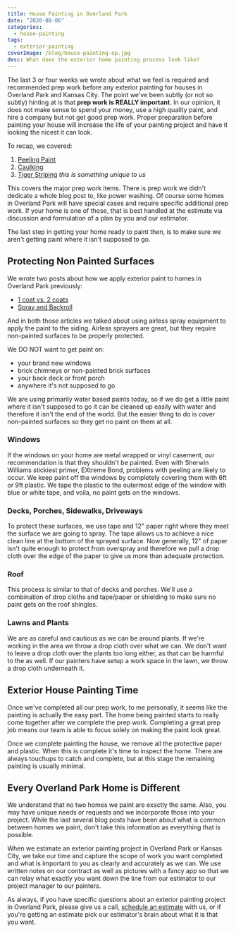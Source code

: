 ```yaml
---
title: House Painting in Overland Park
date: "2020-08-06"
categories:
  - house-painting
tags:
  - exterior-painting
coverImage: /blog/house-painting-op.jpg
desc: What does the exterior home painting process look like?
---
```


The last 3 or four weeks we wrote about what we feel is required and recommended prep work before any exterior painting for houses in Overland Park and Kansas City. The point we've been subtly (or not so subtly) hinting at is that **prep work is REALLY important**. In our opinion, it does not make sense to spend your money, use a high quality paint, and hire a company but not get good prep work. Proper preparation before painting your house will increase the life of your painting project and have it looking the nicest it can look.

To recap, we covered:

1. [Peeling Paint](https://greatplainspaintingkc.com/peeling-paint-overland-park/)
2. [Caulking](https://greatplainspaintingkc.com/caulking-and-exterior-painting-overland-park/)
3. [Tiger Striping](https://greatplainspaintingkc.com/caulking-and-exterior-painting-overland-park/) _this is something unique to us_

This covers the major prep work items. There is prep work we didn't dedicate a whole blog post to, like power washing. Of course some homes in Overland Park will have special cases and require specific additional prep work. If your home is one of those, that is best handled at the estimate via discussion and formulation of a plan by you and our estimator.

The last step in getting your home ready to paint then, is to make sure we aren't getting paint where it isn't supposed to go.

## Protecting Non Painted Surfaces

We wrote two posts about how we apply exterior paint to homes in Overland Park previously:

- [1 coat vs. 2 coats](https://greatplainspaintingkc.com/1-coat-versus-2-coats-overland-park-exterior-painting/)
- [Spray and Backroll](https://greatplainspaintingkc.com/spray-backroll-overland-park-exterior-painting/)

And in both those articles we talked about using airless spray equipment to apply the paint to the siding. Airless sprayers are great, but they require non-painted surfaces to be properly protected.

We DO NOT want to get paint on:

- your brand new windows
- brick chimneys or non-painted brick surfaces
- your back deck or front porch
- anywhere it's not supposed to go

We are using primarily water based paints today, so if we do get a little paint where it isn't supposed to go it can be cleaned up easily with water and therefore it isn't the end of the world. But the easier thing to do is cover non-painted surfaces so they get no paint on them at all.

### Windows

If the windows on your home are metal wrapped or vinyl casement, our recommendation is that they shouldn't be painted. Even with Sherwin Williams stickiest primer, EXtreme Bond, problems with peeling are likely to occur. We keep paint off the windows by completely covering them with 6ft or 9ft plastic. We tape the plastic to the outermost edge of the window with blue or white tape, and voila, no paint gets on the windows.

### Decks, Porches, Sidewalks, Driveways

To protect these surfaces, we use tape and 12" paper right where they meet the surface we are going to spray. The tape allows us to achieve a nice clean line at the bottom of the sprayed surface. Now generally, 12" of paper isn't quite enough to protect from overspray and therefore we pull a drop cloth over the edge of the paper to give us more than adequate protection.

### Roof

This process is similar to that of decks and porches. We'll use a combination of drop cloths and tape/paper or shielding to make sure no paint gets on the roof shingles.

### Lawns and Plants

We are as careful and cautious as we can be around plants. If we're working in the area we throw a drop cloth over what we can. We don't want to leave a drop cloth over the plants too long either, as that can be harmful to the as well. If our painters have setup a work space in the lawn, we throw a drop cloth underneath it.

## Exterior House Painting Time

Once we've completed all our prep work, to me personally, it seems like the painting is actually the easy part. The home being painted starts to really come together after we complete the prep work. Completing a great prep job means our team is able to focus solely on making the paint look great.

Once we complete painting the house, we remove all the protective paper and plastic. When this is complete it's time to inspect the home. There are always touchups to catch and complete, but at this stage the remaining painting is usually minimal.

## Every Overland Park Home is Different

We understand that no two homes we paint are exactly the same. Also, you may have unique needs or requests and we incorporate those into your project. While the last several blog posts have been about what is common between homes we paint, don't take this information as everything that is possible.

When we estimate an exterior painting project in Overland Park or Kansas City, we take our time and capture the scope of work you want completed and what is important to you as clearly and accurately as we can. We use written notes on our contract as well as pictures with a fancy app so that we can relay what exactly you want down the line from our estimator to our project manager to our painters.

As always, if you have specific questions about an exterior painting project in Overland Park, please give us a call, [schedule an estimate](https://greatplainspaintingkc.com/contact/) with us, or if you're getting an estimate pick our estimator's brain about what it is that you want.
